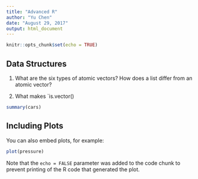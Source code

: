 ```yaml
---
title: "Advanced R"
author: "Yu Chen"
date: "August 29, 2017"
output: html_document
---
```


```r
knitr::opts_chunk$set(echo = TRUE)
```

## Data Structures

1. What are the six types of atomic vectors? How does a list differ from an atomic vector?


2. What makes `is.vector()

```r
summary(cars)
```

## Including Plots

You can also embed plots, for example:

```r
plot(pressure)
```

Note that the `echo = FALSE` parameter was added to the code chunk to prevent printing of the R code that generated the plot.
